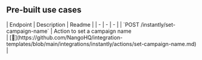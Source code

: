 
## Pre-built use cases

<AccordionGroup>


<Accordion title="Others">
| Endpoint | Description | Readme |
| - | - | - |
| `POST /instantly/set-campaign-name` | Action to set a campaign name<br /> | [🔗](https://github.com/NangoHQ/integration-templates/blob/main/integrations/instantly/actions/set-campaign-name.md) |
</Accordion>

</AccordionGroup>
